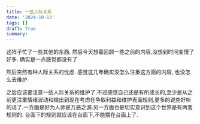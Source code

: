 ```yaml
---
title: 一些人际关系
date: '2024-10-13'
tags: []
draft: True
summary:
---
```


这阵子忙了一些其他的东西, 然后今天想着回顾一些之前的内容,没想到时间变慢了好多. 确实是一点感觉都没有了

然后突然有种人际关系的忧虑. 感觉这几年确实没怎么注重这方面的内容, 也没怎么去维护.

之后应该要注意一些人际关系的维护了.不过感觉自己还是有所成长的,至少是从之前更注重情绪波动和输出到现在考虑在争取利益和维护表面规则,更多的说些好听的话了.一方面是好为人师是万恶之源.另一方面也是切实意识到这个世界是有两套规则的. 台面下的规则就应该在台面下,不能摆在台面上了.
